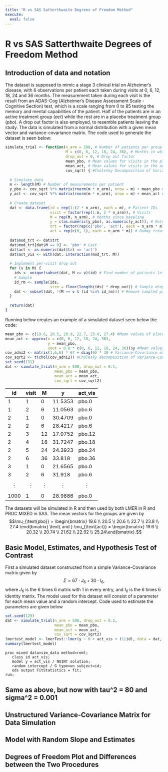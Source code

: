```yaml
---
title: "R vs SAS Satterthwaite Degrees of Freedom Method"
execute:
  eval: false
---
```


# R vs SAS Satterthwaite Degrees of Freedom Method

## Introduction of data and notation

The dataset is supposed to mimic a stage 3 clinical trial on Alzheimer's disease, with 6 observations per patient each taken during visits at 0, 6, 12, 18, 24 and 36 months. The measurement taken during each visit is the result from an ADAS-Cog (Alzheimer's Disease Assessment Scale - Cognitive Section) test, which is a scale ranging from 0 to 85 testing the memory and mental capabilities of the patient. Half of the patients are in an active treatment group ($act$) while the rest are in a placebo treatment group ($pbo$). A drop out factor is also employed, to resemble patients leaving the study. The data is simulated from a normal distribution with a given mean vector and variance-covariance matrix. The code used to generate the dataset is seen below:

```r
simulate_trial <- function(n_arm = 500, # Number of patients per group
                           M = c(0, 6, 12, 18, 24, 36), # Months in which an observation is to be taken
                           drop_out = 0, # Drop out factor
                           mean_pbo, # Mean values for visits in the placebo group
                           mean_act, # Mean values for visits in the active group
                           cov_sqrt) { #Cholesky Decomposition of Variance-Covariance matrix
  
  # Simulate data
  m <- length(M) # Number of measurements per patient
  y_pbo <- cov_sqrt %*% matrix(rnorm(m * n_arm), nrow = m) + mean_pbo # Create the measurements for the placebo group
  y_act <- cov_sqrt %*% matrix(rnorm(m * n_arm), nrow = m) + mean_act # Create the measurements for the active group
  
  # Create dataset
  dat <- data.frame(id = rep(1:(2 * n_arm), each = m), # Patient IDs
                    visit = factor(rep(1:m, 2 * n_arm)), # Visits
                    M = rep(M, n_arm), # Months since baseline
                    y = c(as.numeric(y_pbo), as.numeric(y_act)), # Outcome measure
                    trt = factor(rep(c('pbo', 'act'), each = n_arm * m)), # Treatment arm
                    act = rep(c(0, 1), each = n_arm * m)) # Dummy treatment arm
  
  dat$mod_trt <- dat$trt
  dat$mod_trt[dat$M == 0] <- 'pbo' # Cast 
  dat$act <- as.numeric(dat$trt == 'act')
  dat$act_vis <- with(dat, interaction(mod_trt, M))
  
  # Implement per-visit drop out
  for (v in M) {
    ids <- unique(subset(dat, M >= v)$id) # Find number of patients left in study
    # Sample 
    id_rm <- sample(ids, 
                    size = floor(length(ids) * drop_out)) # Sample drop_out percentage of patients still in the study
    dat <- subset(dat, !(M >= v & (id %in% id_rm))) # Remove sampled patients from study
  }
  
  return(dat) 
}

```

Running below creates an example of a simulated dataset seen below the code:

```r
mean_pbo <- c(19.6, 20.5, 20.9, 22.7, 23.8, 27.4) #Mean values of placebo group
mean_act <- approx(x = c(0, 6, 12, 18, 24, 36), 
                   y = mean_pbo,
                   xout = 0.8 * c(0, 6, 12, 18, 24, 36))$y #Mean values of active group
cov_adni2 <- matrix(1,6,6) * 67 + diag(6) * 30 # Variance-Covariance matrix
cov_sqrt2 <- t(chol(cov_adni2)) #Cholesky decomposition of Variance-Covaraince matrix
set.seed(131)
dat <- simulate_trial(n_arm = 500, drop_out = 0.1,
                      mean_pbo = mean_pbo,
                      mean_act = mean_act,
                      cov_sqrt = cov_sqrt2)
```

| id         | visit      | M          | y          | act_vis    |
|------------|------------|------------|------------|------------|
| 1          | 1          | 0          | 11.5353    | pbo.0      |
| 1          | 2          | 6          | 11.0563    | pbo.6      |
| 2          | 1          | 0          | 30.4709    | pbo.0      |
| 2          | 2          | 6          | 28.4217    | pbo.6      |
| 2          | 3          | 12         | 17.0752    | pbo.12     |
| 2          | 4          | 18         | 31.7247    | pbo.18     |
| 2          | 5          | 24         | 24.3923    | pbo.24     |
| 2          | 6          | 36         | 33.818     | pbo.36     |
| 3          | 1          | 0          | 21.6565    | pbo.0      |
| 3          | 2          | 6          | 31.918     | pbo.6      |
| $$\vdots$$ | $$\vdots$$ | $$\vdots$$ | $$\vdots$$ | $$\vdots$$ |
| 1000       | 1          | 0          | 28.9886    | pbo.0      |

The datasets will be simulated in R and then used by both LMER in R and PROC MIXED in SAS. The mean vectors for the groups are given by $$\mu_{\text{pbo}} = \begin{bmatrix} 19.6 \\ 20.5 \\ 20.6 \\ 22.7 \\ 23.8 \\ 27.4 \end{bmatrix} \text{ and } \mu_{\text{act}} = \begin{bmatrix} 19.6 \\ 20.32 \\ 20.74 \\ 21.62 \\ 22.92 \\ 25.24\end{bmatrix}.$$

## Basic Model, Estimates, and Hypothesis Test of Contrast

First a simulated dataset constructed from a simple Variance-Covariance matrix given by $$\Sigma = 67 \cdot J_6 + 30 \cdot I_6,$$ where $J_6$ is the 6 times 6 matrix with 1 in every entry, and $I_6$ is the 6 times 6 identity matrix. The model used for this dataset will consist of a parameter for each mean value and a random intercept. Code used to estimate the parameters are given below

```r
set.seed(129)
dat <- simulate_trial(n_arm = 500, drop_out = 0.2,
                      mean_pbo = mean_pbo,
                      mean_act = mean_act,
                      cov_sqrt = cov_sqrt2)
lmertest_model <- lmerTest::lmer(y ~ 0 + act_vis + (1|id), data = dat, REML = TRUE)
summary(lmertest_model)
```

``` sas
proc mixed data=sim_data method=reml;
   class id act_vis;
   model y = act_vis / NOINT solution;
   random intercept / G type=un subject=id;
   ods output FitStatistics = fit;
run;
```

## Same as above, but now with tau\^2 = 80 and sigma\^2 = 0.001

## Unstructured Variance-Covariance Matrix for Data Simulation

## Model with Random Slope and Estimates

## Degrees of Freedom Plot and Differences between the Two Procedures

